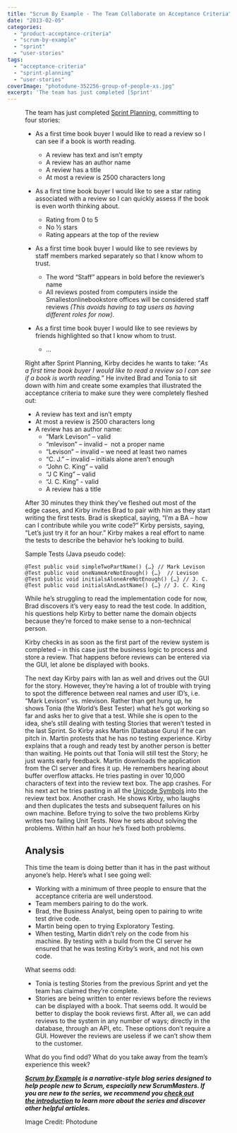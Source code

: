 ```yaml
---
title: "Scrum By Example - The Team Collaborate on Acceptance Criteria"
date: "2013-02-05"
categories: 
  - "product-acceptance-criteria"
  - "scrum-by-example"
  - "sprint"
  - "user-stories"
tags: 
  - "acceptance-criteria"
  - "sprint-planning"
  - "user-stories"
coverImage: "photodune-352256-group-of-people-xs.jpg"
excerpt: 'The team has just completed [Sprint'
---
```




<Figure
  src={Photodune352256GroupOfPeopleXs}
  alt="Group of people - licensed from Photodune"
  caption="Group of people - licensed from Photodune"
/>


The team has just completed [Sprint Planning](/blog/creating-acceptance-criteria-waiting-too-long), committing to four stories:

- As a first time book buyer I would like to read a review so I can see if a book is worth reading.
    - A review has text and isn’t empty
    - A review has an author name
    - A review has a title
    - At most a review is 2500 characters long

- As a first time book buyer I would like to see a star rating associated with a review so I can quickly assess if the book is even worth thinking about.
    - Rating from 0 to 5
    - No ½ stars
    - Rating appears at the top of the review

- As a first time book buyer I would like to see reviews by staff members marked separately so that I know whom to trust.
    - The word “Staff” appears in bold before the reviewer’s name
    - All reviews posted from computers inside the Smallestonlinebookstore offices will be considered staff reviews _(This avoids having to tag users as having different roles for now)._

- As a first time book buyer I would like to see reviews by friends highlighted so that I know whom to trust.
    - …

Right after Sprint Planning, Kirby decides he wants to take: “_As a first time book buyer I would like to read a review so I can see if a book is worth reading._” He invited Brad and Tonia to sit down with him and create some examples that illustrated the acceptance criteria to make sure they were completely fleshed out:

- A review has text and isn’t empty
- At most a review is 2500 characters long
- A review has an author name:
    - “Mark Levison” – valid
    - “mlevison” – invalid –  not a proper name
    - “Levison” – invalid – we need at least two names
    - “C. J.” – invalid – initials alone aren’t enough
    - “John C. King” – valid
    - “J C King” – valid
    - “J. C. King” - valid
    - A review has a title

After 30 minutes they think they’ve fleshed out most of the edge cases, and Kirby invites Brad to pair with him as they start writing the first tests. Brad is skeptical, saying, “I’m a BA – how can I contribute while you write code?” Kirby persists, saying, “Let’s just try it for an hour.” Kirby makes a real effort to name the tests to describe the behavior he’s looking to build.

Sample Tests (Java pseudo code):

`@Test public void simpleTwoPartName() {…} // Mark Levison @Test public void oneNameAreNotEnough() {…}  // Levison @Test public void initialsAloneAreNotEnough() {…} // J. C. @Test public void initialsAndLastName() {…} // J. C. King`

While he’s struggling to read the implementation code for now, Brad discovers it’s very easy to read the test code. In addition, his questions help Kirby to better name the domain objects because they’re forced to make sense to a non-technical person.

Kirby checks in as soon as the first part of the review system is completed – in this case just the business logic to process and store a review. That happens before reviews can be entered via the GUI, let alone be displayed with books.

The next day Kirby pairs with Ian as well and drives out the GUI for the story. However, they’re having a lot of trouble with trying to spot the difference between real names and user ID’s, i.e. “Mark Levison” vs. mlevison. Rather than get hung up, he shows Tonia (the World’s Best Tester) what he’s got working so far and asks her to give that a test. While she is open to the idea, she’s still dealing with testing Stories that weren’t tested in the last Sprint. So Kirby asks Martin (Database Guru) if he can pitch in. Martin protests that he has no testing experience. Kirby explains that a rough and ready test by another person is better than waiting. He points out that Tonia will still test the Story; he just wants early feedback. Martin downloads the application from the CI server and fires it up. He remembers hearing about buffer overflow attacks. He tries pasting in over 10,000 characters of text into the review text box. The app crashes. For his next act he tries pasting in all the [Unicode Symbols](external:https://en.wikipedia.org/wiki/Unicode_symbols) into the review text box. Another crash. He shows Kirby, who laughs and then duplicates the tests and subsequent failures on his own machine. Before trying to solve the two problems Kirby writes two failing Unit Tests. Now he sets about solving the problems. Within half an hour he’s fixed both problems.

## Analysis

This time the team is doing better than it has in the past without anyone’s help. Here’s what I see going well:

- Working with a minimum of three people to ensure that the acceptance criteria are well understood.
- Team members pairing to do the work.
- Brad, the Business Analyst, being open to pairing to write test drive code.
- Martin being open to trying Exploratory Testing.
- When testing, Martin didn’t rely on the code from his machine. By testing with a build from the CI server he ensured that he was testing Kirby’s work, and not his own code.

What seems odd:

- Tonia is testing Stories from the previous Sprint and yet the team has claimed they’re complete.
- Stories are being written to enter reviews before the reviews can be displayed with a book. That seems odd. It would be better to display the book reviews first. After all, we can add reviews to the system in any number of ways; directly in the database, through an API, etc. These options don’t require a GUI. However the reviews are useless if we can’t show them to the customer.

What do you find odd? What do you take away from the team’s experience this week?

_**[Scrum by Example](/blog/category/scrum-by-example) is a narrative-style blog series designed to help people new to Scrum, especially new ScrumMasters. If you are new to the series, we recommend you [check out the introduction](/blog/scrum-by-example) to learn more about the series and discover other helpful articles.**_

Image Credit: Photodune
